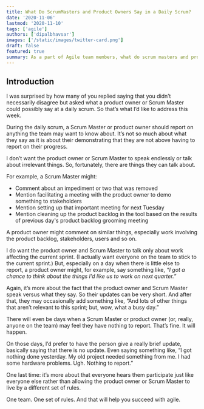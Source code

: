 ```yaml
---
title: What Do ScrumMasters and Product Owners Say in a Daily Scrum?
date: '2020-11-06'
lastmod: '2020-11-10'
tags: ['agile']
authors: ['dipalbhavsar']
images: ['/static/images/twitter-card.png']
draft: false
featured: true
summary: As a part of Agile team members, what do scrum masters and product owners say in a daily scrum.
---
```


## Introduction

I was surprised by how many of you replied saying that you didn’t necessarily disagree but asked what a product owner or Scrum Master could possibly say at a daily scrum. So that’s what I’d like to address this week.

During the daily scrum, a Scrum Master or product owner should report on anything the team may want to know about. It’s not so much about what they say as it is about their demonstrating that they are not above having to report on their progress.

I don’t want the product owner or Scrum Master to speak endlessly or talk about irrelevant things. So, fortunately, there are things they can talk about.

For example, a Scrum Master might:
*	Comment about an impediment or two that was removed
*	Mention facilitating a meeting with the product owner to demo something to stakeholders
*	Mention setting up that important meeting for next Tuesday
*	Mention cleaning up the product backlog in the tool based on the results of previous day's product backlog grooming meeting

A product owner might comment on similar things, especially work involving the product backlog, stakeholders, users and so on.

I do want the product owner and Scrum Master to talk only about work affecting the current sprint. (I actually want everyone on the team to stick to the current sprint.) But, especially on a day when there is little else to report, a product owner might, for example, say something like, _“I got a chance to think about the things I’d like us to work on next quarter.”_

Again, it’s more about the fact that the product owner and Scrum Master speak versus what they say. So their updates can be very short. And after that, they may occasionally add something like, “And lots of other things that aren’t relevant to this sprint; but, wow, what a busy day.”

There will even be days when a Scrum Master or product owner (or, really, anyone on the team) may feel they have nothing to report. That’s fine. It will happen.

On those days, I’d prefer to have the person give a really brief update, basically saying that there is no update. Even saying something like, “I got nothing done yesterday. My old project needed something from me. I had some hardware problems. Ugh. Nothing to report.”

One last time: it’s more about that everyone hears them participate just like everyone else rather than allowing the product owner or Scrum Master to live by a different set of rules.

One team. One set of rules. And that will help you succeed with agile.
